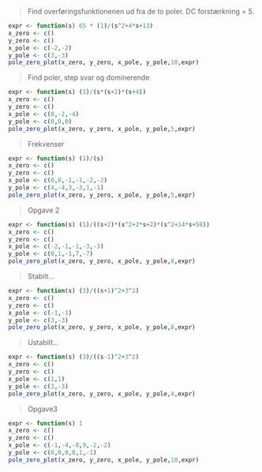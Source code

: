 
> Find overføringsfunktionenen ud fra de to poler. DC forstærkning = 5.

```r
expr <- function(s) 65 * (1)/(s^2+4*s+13)
x_zero <- c()
y_zero <- c()
x_pole <- c(-2,-2)
y_pole <- c(3,-3)
pole_zero_plot(x_zero, y_zero, x_pole, y_pole,10,expr)
```


> Find poler, step svar og dominerende

```r
expr <- function(s) (1)/(s*(s+2)*(s+4))
x_zero <- c()
y_zero <- c()
x_pole <- c(0,-2,-4)
y_pole <- c(0,0,0)
pole_zero_plot(x_zero, y_zero, x_pole, y_pole,5,expr)
```

> Frekvenser

```r
expr <- function(s) (1)/(s)
x_zero <- c()
y_zero <- c()
x_pole <- c(0,0,-1,-1,-2,-2)
y_pole <- c(4,-4,3,-3,1,-1)
pole_zero_plot(x_zero, y_zero, x_pole, y_pole,5,expr)
```

> Opgave 2

```r
expr <- function(s) (1)/((s+2)*(s^2+2*s+2)*(s^2+14*s+58))
x_zero <- c()
y_zero <- c()
x_pole <- c(-2,-1,-1,-3,-3)
y_pole <- c(0,1,-1,7,-7)
pole_zero_plot(x_zero, y_zero, x_pole, y_pole,8,expr)
```

> Stabilt...

```r
expr <- function(s) (3)/((s+1)^2+3^2)
x_zero <- c()
y_zero <- c()
x_pole <- c(-1,-1)
y_pole <- c(3,-3)
pole_zero_plot(x_zero, y_zero, x_pole, y_pole,8,expr)
```

> Ustabilt...

```r
expr <- function(s) (3)/((s-1)^2+3^2)
x_zero <- c()
y_zero <- c()
x_pole <- c(1,1)
y_pole <- c(3,-3)
pole_zero_plot(x_zero, y_zero, x_pole, y_pole,4,expr)
```


> Opgave3

```r
expr <- function(s) 1
x_zero <- c()
y_zero <- c()
x_pole <- c(-1,-4,-8,9,-2,-2)
y_pole <- c(0,0,0,0,1,-1)
pole_zero_plot(x_zero, y_zero, x_pole, y_pole,10,expr)
```